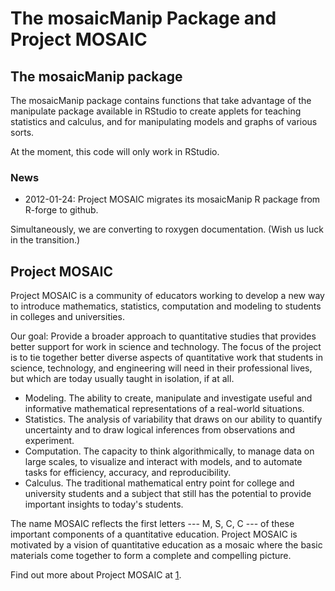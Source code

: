 =The mosaicManip Package and Project MOSAIC=

==The mosaicManip package==
The mosaicManip package contains functions that take advantage of the manipulate package available
in RStudio to create applets for teaching statistics and calculus, and for manipulating models
and graphs of various sorts.

At the moment, this code will only work in RStudio.

===News===
* 2012-01-24: Project MOSAIC migrates its mosaicManip R package from R-forge to github.  
Simultaneously, we are converting to roxygen documentation.  (Wish us luck in the transition.)

==Project MOSAIC==
Project MOSAIC is a community of educators working to develop a new way to
introduce mathematics, statistics, computation and modeling to students in
colleges and universities.

Our goal: Provide a broader approach to quantitative studies that provides
better support for work in science and technology. The focus of the project is
to tie together better diverse aspects of quantitative work that students in
science, technology, and engineering will need in their professional lives, but
which are today usually taught in isolation, if at all.

* Modeling. The ability to create, manipulate and investigate useful and informative mathematical representations of a real-world situations.
* Statistics. The analysis of variability that draws on our ability to quantify uncertainty and to draw logical inferences from observations and experiment.
* Computation. The capacity to think algorithmically, to manage data on large scales, to visualize and interact with models, and to automate tasks for efficiency, accuracy, and reproducibility.
* Calculus. The traditional mathematical entry point for college and university students and a subject that still has the potential to provide important insights to today's students.

The name MOSAIC reflects the first letters --- M, S, C, C --- of these
important components of a quantitative education. Project MOSAIC is motivated
by a vision of quantitative education as a mosaic where the basic materials
come together to form a complete and compelling picture.

Find out more about Project MOSAIC at [http://mosaic-web.org].

